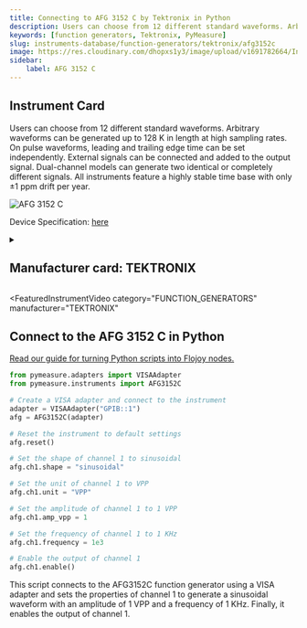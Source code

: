 ```yaml
---
title: Connecting to AFG 3152 C by Tektronix in Python
description: Users can choose from 12 different standard waveforms. Arbitrary waveforms can be generated up to 128 K in length at high sampling rates. On pulse waveforms, leading and trailing edge time can be set independently. External signals can be connected and added to the output signal. Dual-channel models can generate two identical or completely different signals. All instruments feature a highly stable time base with only ±1 ppm drift per year.
keywords: [function generators, Tektronix, PyMeasure] 
slug: instruments-database/function-generators/tektronix/afg3152c 
image: https://res.cloudinary.com/dhopxs1y3/image/upload/v1691782664/Instruments/Function%20Generators/AFG3152C/AFG3152C.jpg
sidebar:
    label: AFG 3152 C 
---
```



## Instrument Card

Users can choose from 12 different standard waveforms. Arbitrary waveforms can be generated up to 128 K in length at high sampling rates. On pulse waveforms, leading and trailing edge time can be set independently. External signals can be connected and added to the output signal. Dual-channel models can generate two identical or completely different signals. All instruments feature a highly stable time base with only ±1 ppm drift per year.

![AFG 3152 C](https://res.cloudinary.com/dhopxs1y3/image/upload/v1691782664/Instruments/Function%20Generators/AFG3152C/AFG3152C.jpg)

Device Specification: [here](https://download.tek.com/datasheet/AFG3000C-Arbitrary-Function-Generator-Datasheet-75W282817.pdf)

<details style={{ marginTop: "15px"}}>
<summary><h2 style={{display:'inline'}}>Manufacturer card: TEKTRONIX</h2></summary>

![TEKTRONIX](https://res.cloudinary.com/dhopxs1y3/image/upload/v1692806108/Instruments/Vendor%20Logos/Tektronix.png)

Tektronix, Inc., historically widely known as Tek, is an American company best known for manufacturing test and measurement devices such as [oscilloscopes](https://en.wikipedia.org/wiki/Oscilloscope), [logic analyzers](https://en.wikipedia.org/wiki/Logic_analyzer), and video and mobile test protocol equipment.

- Headquarters: USA
- Yearly Revenue (millions, USD): 5800
- Vendor Website: [here](https://www.tek.com/en)

</details>


<FeaturedInstrumentVideo
  category="FUNCTION_GENERATORS"
  manufacturer="TEKTRONIX"
></FeaturedInstrumentVideo>

## Connect to the AFG 3152 C in Python

[Read our guide for turning Python scripts into Flojoy nodes.](https://docs.flojoy.ai/contribution/blocks/custom-flojoy-block/)


<Tabs>

<TabItem value="Flojoy" label="Flojoy" className="flojoy-instrument-tabs">

<NodeCardCollection category='FUNCTION_GENERATORS' manufacturer='TEKTRONIX'></NodeCardCollection>

</TabItem>
<TabItem value="PyMeasure" label="PyMeasure">

```python
from pymeasure.adapters import VISAAdapter
from pymeasure.instruments import AFG3152C

# Create a VISA adapter and connect to the instrument
adapter = VISAAdapter("GPIB::1")
afg = AFG3152C(adapter)

# Reset the instrument to default settings
afg.reset()

# Set the shape of channel 1 to sinusoidal
afg.ch1.shape = "sinusoidal"

# Set the unit of channel 1 to VPP
afg.ch1.unit = "VPP"

# Set the amplitude of channel 1 to 1 VPP
afg.ch1.amp_vpp = 1

# Set the frequency of channel 1 to 1 KHz
afg.ch1.frequency = 1e3

# Enable the output of channel 1
afg.ch1.enable()
```

This script connects to the AFG3152C function generator using a VISA adapter and sets the properties of channel 1 to generate a sinusoidal waveform with an amplitude of 1 VPP and a frequency of 1 KHz. Finally, it enables the output of channel 1.

</TabItem>
</Tabs>